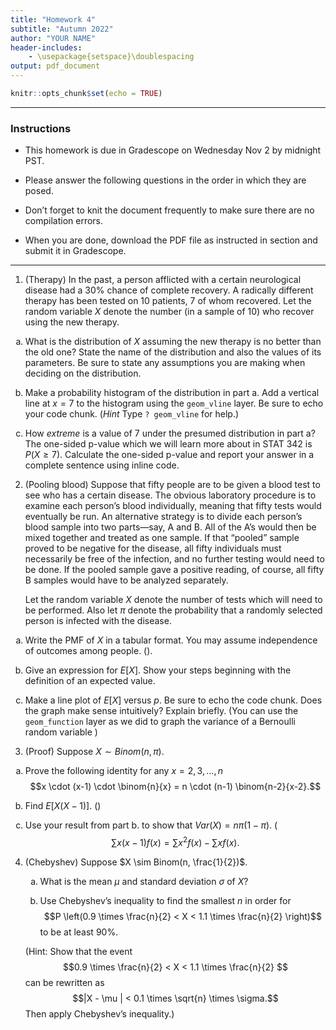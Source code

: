 ```yaml
---
title: "Homework 4"
subtitle: "Autumn 2022"
author: "YOUR NAME"
header-includes:
    - \usepackage{setspace}\doublespacing
output: pdf_document
---
```


```r
knitr::opts_chunk$set(echo = TRUE)

```

* * * 

### Instructions

- This homework is due in Gradescope on Wednesday Nov 2 by midnight PST.

- Please answer the following questions in the order in which they are posed. 

- Don't forget to knit the document frequently to make sure there are no compilation errors. 

- When you are done, download the PDF file as instructed in section and submit it in Gradescope. 


* * *


1. (Therapy) In the past, a person afflicted with a certain neurological disease had a 30% chance of complete recovery. A radically different therapy has been tested on 10 patients, 7 of whom recovered. Let the random variable $X$ denote the number (in a sample of 10) who recover using the new therapy. 

a. What is the distribution of $X$ assuming the new therapy is no better than the old one? State the name of the distribution and also the values of its parameters. Be sure to state any assumptions you are making when deciding on the distribution. 

b. Make a probability histogram of the distribution in part a. Add a vertical line at $x=7$ to the histogram using the `geom_vline` layer.  Be sure to echo your code chunk. (*Hint* Type `? geom_vline` for help.)

c. How *extreme* is a value of 7 under the presumed distribution in part a? The one-sided p-value which we will learn more about in STAT 342 is $P(X \geq 7)$. Calculate the one-sided p-value and report your answer in a complete sentence using inline code.  

2. (Pooling blood) Suppose that fifty people are to be given a blood test to see who has a certain disease. The obvious laboratory procedure is to examine each person’s blood individually,
meaning that fifty tests would eventually be run. An alternative strategy is to divide
each person’s blood sample into two parts—say, A and B. All of the A’s would then
be mixed together and treated as one sample. If that “pooled” sample proved to be negative for the disease, all fifty individuals must necessarily be free of the infection,
and no further testing would need to be done. If the pooled sample gave a positive
reading, of course, all fifty B samples would have to be analyzed separately.

   Let the random variable $X$ denote the number of tests which will need to be performed. Also let $\pi$ denote the probability that a randomly selected person is infected with the disease.

a. Write the PMF of $X$ in a tabular format. You may assume independence of outcomes among people. (\emph{Hint: $X$ only has 2 values: 1, 51}).

b. Give an expression for $E\left[X \right]$. Show your steps beginning with the definition of an expected value.

c. Make a line plot of $E\left[X \right]$ versus $p$. Be sure to echo the code chunk. Does the graph make sense intuitively? Explain briefly. (You can use the `geom_function` layer as we did to graph the variance of a Bernoulli random variable )


3. (Proof) Suppose $X \sim Binom(n, \pi)$. 
   
a.  Prove the following identity for any $x = 2, 3, \dots, n$
   $$x \cdot (x-1) \cdot \binom{n}{x} = n \cdot (n-1) \binom{n-2}{x-2}.$$  

b. Find $E\left[ X (X-1) \right]$. (\emph{Hint: follow the derivation for $E\left[X \right]$ in Theorem 7.1 for the binomial random variable})
   
c. Use your result from part b. to show that 
   $Var(X) = n \pi (1-\pi).$ (\emph{Hint:} 
   $$\sum x (x-1) f(x) = \sum x^2 f(x) - \sum x f(x).$$
   
   
4. (Chebyshev) Suppose $X \sim Binom(n, \frac{1}{2})$. 

   a. What is the mean $\mu$ and standard deviation $\sigma$ of $X$?
   
   b. Use Chebyshev's inequality to find the smallest $n$ in order for 
$$P \left(0.9 \times \frac{n}{2} < X < 1.1 \times \frac{n}{2} \right)$$ to be at least 90%.

   (Hint: Show that the event $$0.9 \times \frac{n}{2} < X < 1.1 \times \frac{n}{2} $$ can be rewritten as $$|X - \mu | < 0.1 \times \sqrt{n} \times \sigma.$$ Then apply Chebyshev's inequality.)

<!---
a. Use Chebychev's inequality What can be said about the probability that $40 < X < 60$?

\begi
Suppose that it is known that the number of items produced in a factory during a
week is a random variable - $X$-  with mean 50. 
If the variance of a week’s production is known to equal 25, then what can
be said about the probability that this week’s production will be between 40
and 60? 

<!---
a. Use Chebyshev's inequality to get an upper bound on the probability that the $X$ is at least 2 standard deviations from expected.

a. What can be said, using Chebyshev's inequality, about the  Assume $X \sim Binom(n, \frac{1}{2})$. Use Chebyshev's inequality to get a lower bound on $n$ so that
$$P(|X - \frac{n}{2}| \geq 0.1 n ) \leq 0.1.$$

--->
